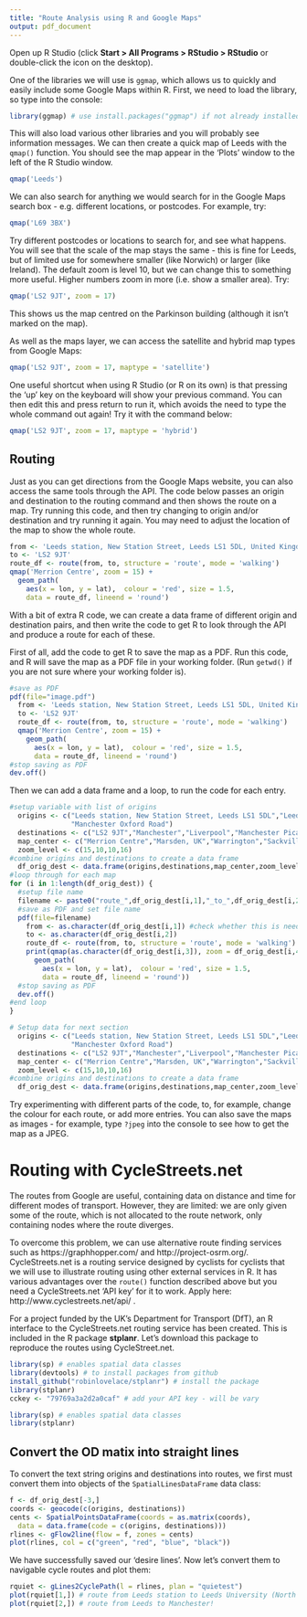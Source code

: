 ```yaml
---
title: "Route Analysis using R and Google Maps"
output: pdf_document
---
```


Open up R Studio (click **Start > All Programs > RStudio > RStudio** or double-click the icon on the desktop). 

One of the libraries we will use is `ggmap`, which allows us to quickly and easily include some Google Maps within R. First, we need to load the library, so type into the console:

```r
library(ggmap) # use install.packages("ggmap") if not already installed
```

This will also load various other libraries and you will probably see information messages. We can then create a quick map of Leeds with the `qmap()` function. You should see the map appear in the 'Plots' window to the left of the R Studio window. 

```r
qmap('Leeds')
```

We can also search for anything we would search for in the Google Maps search box - e.g. different locations, or postcodes. For example, try: 

```r
qmap('L69 3BX')
```

Try different postcodes or locations to search for, and see what happens. You will see that the scale of the map stays the same - this is fine for Leeds, but of limited use for somewhere smaller (like Norwich) or larger (like Ireland). The default zoom is level 10, but we can change this to something more useful. Higher numbers zoom in more (i.e. show a smaller area). Try:

```r
qmap('LS2 9JT', zoom = 17)
```

This shows us the map centred on the Parkinson building (although it isn't marked on the map). 

As well as the maps layer, we can access the satellite and hybrid map types from Google Maps:

```r
qmap('LS2 9JT', zoom = 17, maptype = 'satellite')
```

One useful shortcut when using R Studio (or R on its own) is that pressing the 'up' key on the keyboard will show your previous command. You can then edit this and press return to run it, which avoids the need to type the whole command out again! Try it with the command below:

```r
qmap('LS2 9JT', zoom = 17, maptype = 'hybrid')
```


## Routing

Just as you can get directions from the Google Maps website, you can also access the same tools through the API. The code below passes an origin and destination to the routing command and then shows the route on a map. Try running this code, and then try changing to origin and/or destination and try running it again. You may need to adjust the location of the map to show the whole route. 

```r
from <- 'Leeds station, New Station Street, Leeds LS1 5DL, United Kingdom'
to <- 'LS2 9JT'
route_df <- route(from, to, structure = 'route', mode = 'walking')
qmap('Merrion Centre', zoom = 15) +
  geom_path(
    aes(x = lon, y = lat),  colour = 'red', size = 1.5,
    data = route_df, lineend = 'round')
```

With a bit of extra R code, we can create a data frame of different origin and destination pairs, and then write the code to get R to look through the API and produce a route for each of these. 

First of all, add the code to get R to save the map as a PDF. Run this code, and R will save the map as a PDF file in your working folder. (Run `getwd()` if you are not sure where your working folder is).


```r
#save as PDF
pdf(file="image.pdf")
  from <- 'Leeds station, New Station Street, Leeds LS1 5DL, United Kingdom'
  to <- 'LS2 9JT'
  route_df <- route(from, to, structure = 'route', mode = 'walking')
  qmap('Merrion Centre', zoom = 15) +
    geom_path(
      aes(x = lon, y = lat),  colour = 'red', size = 1.5,
      data = route_df, lineend = 'round')
#stop saving as PDF
dev.off()
```

Then we can add a data frame and a loop, to run the code for each entry.

```r
#setup variable with list of origins
  origins <- c("Leeds station, New Station Street, Leeds LS1 5DL","Leeds","Manchester",
               "Manchester Oxford Road")
  destinations <- c("LS2 9JT","Manchester","Liverpool","Manchester Picadilly")
  map_center <- c("Merrion Centre","Marsden, UK","Warrington","Sackville St, Manchester")
  zoom_level <- c(15,10,10,16)
#combine origins and destinations to create a data frame
  df_orig_dest <- data.frame(origins,destinations,map_center,zoom_level)
#loop through for each map
for (i in 1:length(df_orig_dest)) {
  #setup file name
  filename <- paste0("route_",df_orig_dest[i,1],"_to_",df_orig_dest[i,2],".pdf") 
  #save as PDF and set file name
  pdf(file=filename)
    from <- as.character(df_orig_dest[i,1]) #check whether this is needed
    to <- as.character(df_orig_dest[i,2])
    route_df <- route(from, to, structure = 'route', mode = 'walking')
    print(qmap(as.character(df_orig_dest[i,3]), zoom = df_orig_dest[i,4]) +
      geom_path(
        aes(x = lon, y = lat),  colour = 'red', size = 1.5,
        data = route_df, lineend = 'round'))
  #stop saving as PDF
  dev.off()
#end loop
}
```

```r
# Setup data for next section
  origins <- c("Leeds station, New Station Street, Leeds LS1 5DL","Leeds","Manchester",
               "Manchester Oxford Road")
  destinations <- c("LS2 9JT","Manchester","Liverpool","Manchester Picadilly")
  map_center <- c("Merrion Centre","Marsden, UK","Warrington","Sackville St, Manchester")
  zoom_level <- c(15,10,10,16)
#combine origins and destinations to create a data frame
  df_orig_dest <- data.frame(origins,destinations,map_center,zoom_level)
```


Try experimenting with different parts of the code, to, for example, change the colour for each route, or add more entries. You can also save the maps as images - for example, type `?jpeg` into the console to see how to get the map as a JPEG. 

# Routing with CycleStreets.net

The routes from Google are useful, containing data on distance and time for
different modes of transport. However, they are limited: we are only given
some of the route, which is not allocated to the route network, only containing
nodes where the route diverges.

To overcome this problem, we can use alternative route finding services such as
https://graphhopper.com/ and http://project-osrm.org/. CycleStreets.net is a
routing service designed by cyclists for cyclists that we will use to illustrate
routing using other external services in R. It has various advantages over the
`route()` function described above but you need a CycleStreets.net 'API key'
for it to work. Apply here: http://www.cyclestreets.net/api/ .

For a project funded by
the UK's Department for Transport (DfT), an R interface to the CycleStreets.net
routing service has been created. This is included in the R package
**stplanr**. Let's download this package to reproduce the routes using CycleStreet.net.

```r
library(sp) # enables spatial data classes
library(devtools) # to install packages from github
install_github("robinlovelace/stplanr") # install the package
library(stplanr)
cckey <- "79769a3a2d2a0caf" # add your API key - will be vary
```

```r
library(sp) # enables spatial data classes
library(stplanr)
```

## Convert the OD matix into straight lines

To convert the text string origins and destinations into routes, we first
must convert them into objects of the `SpatialLinesDataFrame` data class:

```r
f <- df_orig_dest[-3,]
coords <- geocode(c(origins, destinations))
cents <- SpatialPointsDataFrame(coords = as.matrix(coords),
  data = data.frame(code = c(origins, destinations)))
rlines <- gFlow2line(flow = f, zones = cents)
plot(rlines, col = c("green", "red", "blue", "black"))
```

We have successfully saved our 'desire lines'. Now let's convert them
to navigable cycle routes and plot them:

```r
rquiet <- gLines2CyclePath(l = rlines, plan = "quietest")
plot(rquiet[1,]) # route from Leeds station to Leeds University (North - South)
plot(rquiet[2,]) # route from Leeds to Manchester!
```

